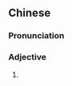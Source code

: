 {{also|湿渌渌}}
==Chinese==
{{zh-forms|s=湿渌渌|t2=溼淥淥}}

===Pronunciation===
{{zh-pron
|m=shīlùlù
|cat=a
}}

===Adjective===
{{zh-adj}}

# {{zh-alt-form|濕漉漉}}